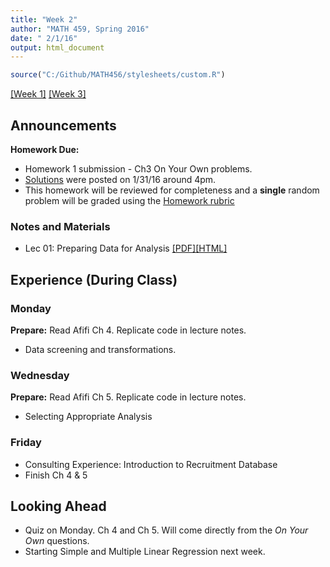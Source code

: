 ```yaml
---
title: "Week 2"
author: "MATH 459, Spring 2016"
date: " 2/1/16"
output: html_document
---
```

```r
source("C:/Github/MATH456/stylesheets/custom.R")
```
[[Week 1]](wk01.html) [[Week 3]](wk03.html)

## Announcements
**Homework Due:**  

* Homework 1 submission - Ch3 On Your Own problems.  
* [Solutions](notes/solutions/ch3_solutions.html) were posted on 1/31/16 around 4pm. 
* This homework will be reviewed for completeness and a **single** 
  random problem will be graded using the [Homework rubric](admin/rubric.html)

### Notes and Materials
* Lec 01: Preparing Data for Analysis [[PDF]](notes/lec01_data_prep.pdf)[[HTML]](notes/lec01_data_prep.html)


## Experience (During Class)
### Monday
**Prepare:** Read Afifi Ch 4. Replicate code in lecture notes. 

* Data screening and transformations. 

### Wednesday
**Prepare:** Read Afifi Ch 5. Replicate code in lecture notes. 

* Selecting Appropriate Analysis
  

### Friday
* Consulting Experience: Introduction to Recruitment Database
* Finish Ch 4 & 5


## Looking Ahead
* Quiz on Monday. Ch 4 and Ch 5. Will come directly from the _On Your Own_ questions. 
* Starting Simple and Multiple Linear Regression next week. 

